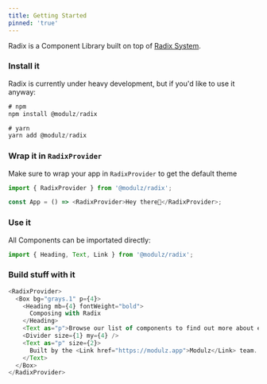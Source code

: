 ```yaml
---
title: Getting Started
pinned: 'true'
---
```


<Divider size={2} my={6} />

Radix is a Component Library built on top of [Radix System](/docs/radix-system).

<Divider size={2} my={6} />

### Install it

Radix is currently under heavy development, but if you'd like to use it anyway:

```js
# npm
npm install @modulz/radix
```

```js
# yarn
yarn add @modulz/radix
```

### Wrap it in `RadixProvider`

Make sure to wrap your app in `RadixProvider` to get the default theme

```js
import { RadixProvider } from '@modulz/radix';

const App = () => <RadixProvider>Hey there👋</RadixProvider>;
```

### Use it

All Components can be importated directly:

```js
import { Heading, Text, Link } from '@modulz/radix';
```

### Build stuff with it

```js live=true
<RadixProvider>
  <Box bg="grays.1" p={4}>
    <Heading mb={4} fontWeight="bold">
      Composing with Radix
    </Heading>
    <Text as="p">Browse our list of components to find out more about each one.</Text>
    <Divider size={1} my={4} />
    <Text as="p" size={2}>
      Built by the <Link href="https://modulz.app">Modulz</Link> team.
    </Text>
  </Box>
</RadixProvider>
```
